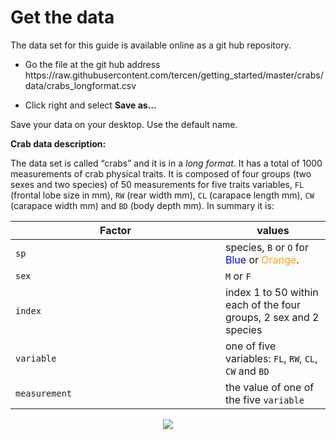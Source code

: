 # Get the data
The data set for this guide is available online as a git hub repository. 

* Go the file at the git hub address https://raw.githubusercontent.com/tercen/getting_started/master/crabs/data/crabs_longformat.csv

* Click right and select **Save as...**

Save your data on your desktop. Use the default name.


__Crab data description:__

The data set is called "crabs" and it is in a _long format_. It has a total of 1000 measurements of crab physical traits. It is composed of four groups (two sexes and two species) of 50 measurements for five traits variables, ``FL`` (frontal lobe size in mm), ``RW`` (rear width mm), ``CL`` (carapace length mm), ``CW`` (carapace width mm) and ``BD`` (body depth mm). In summary it is:  

Factor|values
------|---
``sp`` |species, ``B`` or ``O`` for <span style="color:blue">Blue</span> or <span style="color:orange">Orange</span>.
``sex``|``M`` or ``F``
``index``|index 1 to 50 within each of the four groups, 2 sex and 2 species
``variable``|one of five variables: ``FL``, ``RW``, ``CL``, ``CW`` and ``BD``
``measurement``| the value of one of the five ``variable``

<center>![](images/crabs_data.png)</center>